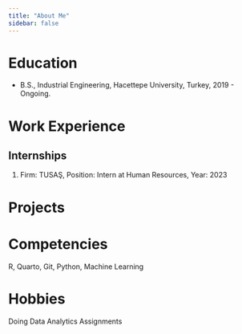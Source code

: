 ```yaml
---
title: "About Me"
sidebar: false 
---
```


# Education

-   B.S., Industrial Engineering, Hacettepe University, Turkey, 2019 - Ongoing.

# Work Experience

## Internships

1.  Firm: TUSAŞ, Position: Intern at Human Resources, Year: 2023

# Projects

# Competencies

R, Quarto, Git, Python, Machine Learning

# Hobbies

Doing Data Analytics Assignments
